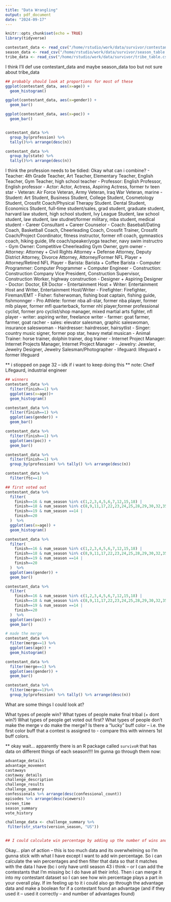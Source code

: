 ```yaml
---
title: "Data Wrangling"
output: pdf_document
date: "2024-09-17"
---
```


```r
knitr::opts_chunk$set(echo = TRUE)
library(tidyverse)
```

```r
contestant_data <- read_csv("/home/rstudio/work/data/survivor/contestant_table.csv")
season_data <- read_csv("/home/rstudio/work/data/survivor/season_table.csv")
tribe_data <- read_csv("/home/rstudio/work/data/survivor/tribe_table.csv")
```

I think I'll def use contestant_data and maybe season_data too but not sure about tribe_data

```r
## probably should look at proportions for most of these 
ggplot(contestant_data, aes(x=age)) +
  geom_histogram()

ggplot(contestant_data, aes(x=gender)) +
  geom_bar()

ggplot(contestant_data, aes(x=poc)) +
  geom_bar()


contestant_data %>%
  group_by(profession) %>%
  tally()%>% arrange(desc(n))

contestant_data %>%
  group_by(state) %>%
  tally()%>% arrange(desc(n))
```
I think the profession needs to be tidied:
Okay what can i combine?
- Teacher: 4th Grade Teacher, Art Teacher, Elementary Teacher, English Teacher, Gym Teacher, high school teacher
- Professor: English Professor, English professor
- Actor: Actor, Actress, Aspiring Actress, former tv teen star
- Veteran: Air Force Veteran, Army Veteran, Iraq War Veteran, marine
- Student: Art Student, Business Student, College Student, Cosmetology Student, Crossfit Coach/Physical Therapy Student. Dental Student, Economics Student, full-time student/sales, grad student, graduate student, harvard law student, high school student, Ivy League Student, law school student, law student, law studnet/former military, mba student, medical student
- Career Consultant + Career Counselor
- Coach: Baseball/Dating Coach, Basketball Coach, Cheerleading Coach, Crossfit Trainer, Crossfit Coach/Project Coordinator, fitness instructor, former nfl coach, gymnastics coach, hiking guide, life coach/speaker/yoga teacher, navy swim instructro
- Gym Owner: Competitive Cheerleading Gym Owner, gym owner
- Attorney: Attorney + Civil Rights Attorney + Defense Attorney, Deputy District Attorney, Divorce Attorney, Attorney/Former NFL Player + Attorney/Retired NFL Player
- Barista: Barista + Coffee Barista
- Computer Programmer: Computer Programmer + Computer Engineer
- Construction: Construction Company Vice President, Construction Supervisor, Construction Worker, highway construction
- Designer + Aspiring Designer
- Doctor: Doctor, ER Doctor
- Entertainment Host + Writer: Entertainment Host and Writer, Entertainment Host/Writer
- Firefighter: Firefighter, Fireman/EMT
- Fisher: fisherwoman, fishing boat captain, fishing guide, fishmonnger
- Pro Athlete: former nba all-star, former nba player, former mlb player, former mfl quarterback, former nhl player,former professional cyclist, former pro cyclist/shop manager, mixed martial arts fighter, nfl player
- writer: aspiring writer, freelance writer
- farmer: goat farmer, farmer, goat racher
- sales: elevator salesman, graphic saleswoman, insurance saleswoman
- Hairdresser: hairdresser, hairsytlist
- Singer: country music signer, former pop star, heavy metal musican
- Animal Trainer: horse trainer, dolphin trainer, dog trainer
- Internet Project Manager: Internet Projects Manager, Internet Project Manager
- Jewelry: Jeweler, Jewelry Designer, Jewelry Salesman/Photographer
- lifeguard: lifeguard + former lifeguard


** i stiopped on page 32 -- idk if i want to keep doing this
** note:  Cheif Lifegaurd, industrial engineer

```r

## winners
contestant_data %>%
  filter(finish==1) %>%
  ggplot(aes(x=age))+
  geom_histogram()

contestant_data %>%
  filter(finish==1) %>%
  ggplot(aes(gender)) +
  geom_bar()

contestant_data %>%
  filter(finish==1) %>%
  ggplot(aes(poc)) +
  geom_bar()

contestant_data %>%
  filter(finish==1) %>% 
  group_by(profession) %>% tally() %>% arrange(desc(n))

contestant_data %>%
  filter(ftc==1)

```

```r
## first voted out
contestant_data %>%
  filter(
    finish==16 & num_season %in% c(1,2,3,4,5,6,7,12,15,18) |
    finish==18 & num_season %in% c(8,9,11,17,22,23,24,25,28,29,30,32,35,38,41,42,43) |
    finish==19 & num_season ==14 |
    finish==20
  )  %>%
  ggplot(aes(x=age)) +
  geom_histogram()

contestant_data %>%
  filter(
    finish==16 & num_season %in% c(1,2,3,4,5,6,7,12,15,18) |
    finish==18 & num_season %in% c(8,9,11,17,22,23,24,25,28,29,30,32,35,38,41,42,43) |
    finish==19 & num_season ==14 |
    finish==20
  )  %>%
  ggplot(aes(gender)) +
  geom_bar()

contestant_data %>%
  filter(
    finish==16 & num_season %in% c(1,2,3,4,5,6,7,12,15,18) |
    finish==18 & num_season %in% c(8,9,11,17,22,23,24,25,28,29,30,32,35,38,41,42,43) |
    finish==19 & num_season ==14 |
    finish==20
  )  %>%
  ggplot(aes(poc)) +
  geom_bar()
```

```r
# made the merge
contestant_data %>%
  filter(merge==1) %>%
  ggplot(aes(age)) +
  geom_histogram()

contestant_data %>%
  filter(merge==1) %>%
  ggplot(aes(gender)) +
  geom_bar()

contestant_data %>%
  filter(merge==1)%>%
  group_by(profession) %>% tally() %>% arrange(desc(n))
```

What are some things I could look at?

What types of people win? What types of people make final tribal (+ dont win?) What types of people get voted out first? What types of people don't make the merge v do make the merge? Is there a "lucky" buff color -- i.e. the first color buff that a contest is assigned to - compare this with winners 1st buff colors.


** okay wait... apparently there is an R package called `survivoR` that has data on different things of each season!!!! Im gunna go through them now:

```r
advantage_details
advantage_movement
castaways
castaway_details
challenge_description
challenge_results
challenge_summary
confessionals %>% arrange(desc(confessional_count))
episodes %>% arrange(desc(viewers))
screen_time
season_summary
vote_history
```

```r
challenge_data <- challenge_summary %>%
 filter(str_starts(version_season, "US"))


## I could calculate win percentage by adding up the number of wins and dividing by the number of challenges they competed in

```


Okay... plan of action -- this is too much data and its overwhelming so I'm gunna stick with what I have except I want to add win percentage. So i can calculate the win percentages and then filter that data so that it matches with the data I have (bc i only have until season 43 i think -- or I can add the contestants that I'm missing bc I do have all their info). Then i can merge it into my contestant dataset so I can see how win percentage plays a part in your overall play. If im feeling up to it i could also go through the advantage data and make a boolean for if a contestant found an advantage (and if they used it -- used it correctly -- and number of advantages found)
